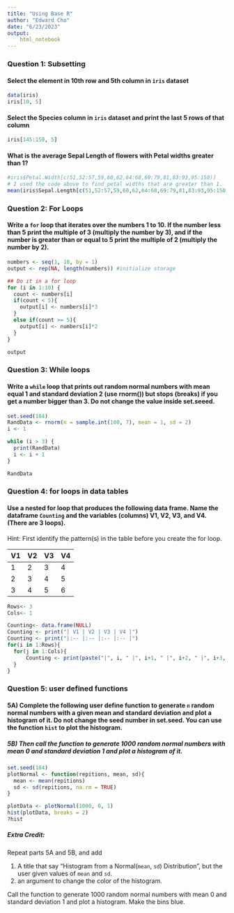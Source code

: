 ```yaml
---
title: "Using Base R"
author: "Edward Cho"
date: "6/23/2023"
output: 
    html_notebook
---
```


### Question 1: Subsetting

#### Select the element in 10th row and 5th column in `iris` dataset

```r
data(iris)
iris[10, 5]
```


#### Select the Species column in `iris` dataset and print the last 5 rows of that column
```r
iris[145:150, 5]
```


#### What is the average Sepal Length of flowers with Petal widths greater than 1? 

```r
#iris$Petal.Width[c(51,52:57,59,60,62,64:68,69:79,81,83:93,95:150)]
# I used the code above to find petal widths that are greater than 1.
mean(iris$Sepal.Length[c(51,52:57,59,60,62,64:68,69:79,81,83:93,95:150)])

```

### Question 2: For Loops

#### Write a `for` loop that iterates over the numbers 1 to 10. If the number less than 5 print the multiple of 3 (multiply the number by 3), and if the number is greater than or equal to 5 print the multiple of 2 (multiply the number by 2). 

```r
numbers <- seq(1, 10, by = 1)
output <- rep(NA, length(numbers)) #initialize storage

## Do it in a for loop
for (i in 1:10) {
  count <- numbers[i]
  if(count < 5){
    output[i] <- numbers[i]*3
  }
  else if(count >= 5){
    output[i] <- numbers[i]*2
  }
}

output

```

### Question 3: While loops

#### Write a `while` loop that prints out random normal numbers with mean equal 1 and standard deviation 2 (use rnorm()) but stops (breaks) if you get a number bigger than 3. Do not change the value inside set.seeed.
```r
set.seed(184)
RandData <- rnorm(n = sample.int(100, 7), mean = 1, sd = 2)
i <- 1

while (i > 3) {
  print(RandData)
  i <- i + 1
}

RandData
```

### Question 4: for loops in data tables

#### Use a nested for loop that produces the following data frame. Name the dataframe  `Counting` and the variables (columns)  V1, V2, V3, and V4.  (There are 3 loops). 

Hint: First identify the pattern(s) in the table before you create the for loop.

| V1 | V2 | V3 | V4 |  
|:-- |:-- |:-- |:-- |
| 1  | 2  | 3  | 4  |  
| 2  | 3  | 4  | 5  |  
| 3  | 4  | 5  | 6  |  

```r
Rows<- 3
Cols<- 1

Counting<- data.frame(NULL)
Counting <- print("| V1 | V2 | V3 | V4 |")
Counting <- print("|:-- |:-- |:-- |:-- |")
for(i in 1:Rows){
  for(j in 1:Cols){
      Counting <- print(paste("|", i, " |", i+1, " |", i+2, " |", i+3, " |"))
  }
}
```

### Question 5: user defined functions

#### 5A) Complete the following user define function to generate `n` random normal numbers with a given mean and standard deviation and plot a histogram of it. Do not change  the seed number in set.seed. You can use the function `hist` to plot the histogram.  

##### 5B) Then call the function to generate 1000 random normal numbers with mean 0 and standard deviation 1 and plot a histogram of it.

```r
set.seed(184)
plotNormal <- function(repitions, mean, sd){
  mean <- mean(repitions)
  sd <- sd(repitions, na.rm = TRUE)
}

plotData <- plotNormal(1000, 0, 1)
hist(plotData, breaks = 2)
?hist


```

##### Extra Credit: 

Repeat parts 5A and 5B, and add 

1. A title that say "Histogram from a Normal(`mean`, `sd`) Distribution", but the user given values of `mean` and `sd`.
2. an argument to change the color of the histogram.  

Call the function to generate 1000 random normal numbers with mean 0 and standard deviation 1 and plot a histogram. Make the bins blue.

```r



```

